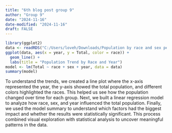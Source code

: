 ---
title: "6th blog post group 9"
author: "Group 9"
date: "2024-11-16"
date-modified: "2024-11-16"
draft: FALSE
---


```{r}
library(ggplot2)
data <- readRDS("C:/Users/loveh/Downloads/Population by race and sex per year.rds")
ggplot(data, aes(x = year, y = Total, color = race)) +
  geom_line() +
  labs(title = "Population Trend by Race and Year")
model <- lm(Total ~ race + sex + year, data = data)
summary(model)
```

To understand the trends, we created a line plot where the x-axis represented the year, 
the y-axis showed the total population, and different colors highlighted the races. 
This helped us see how the population changed over time for each group. 
Next, we built a linear regression model to analyze how race, sex, and year influenced the total population. 
Finally, we used the model summary to understand which factors had the biggest impact and whether the results were statistically significant. 
This process combined visual exploration with statistical analysis to uncover meaningful patterns in the data.
